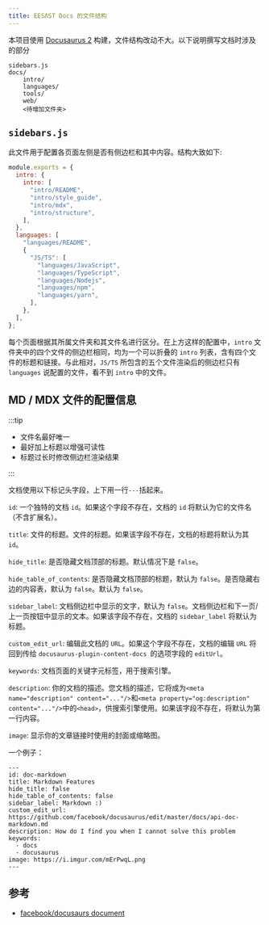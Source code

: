```yaml
---
title: EESΛST Docs 的文件结构
---
```


本项目使用 [Docusaurus 2](https://v2.docusaurus.io/) 构建，文件结构改动不大。以下说明撰写文档时涉及的部分

```
sidebars.js
docs/
    intro/
    languages/
    tools/
    web/
    <待增加文件夹>
```

## `sidebars.js`

此文件用于配置各页面左侧是否有侧边栏和其中内容。结构大致如下:

```js
module.exports = {
  intro: {
    intro: [
      "intro/README",
      "intro/style_guide",
      "intro/mdx",
      "intro/structure",
    ],
  },
  languages: [
    "languages/README",
    {
      "JS/TS": [
        "languages/JavaScript",
        "languages/TypeScript",
        "languages/Nodejs",
        "languages/npm",
        "languages/yarn",
      ],
    },
  ],
};
```

每个页面根据其所属文件夹和其文件名进行区分。在上方这样的配置中，`intro` 文件夹中的四个文件的侧边栏相同，均为一个可以折叠的 `intro` 列表，含有四个文件的标题和链接。与此相对，`JS/TS` 所包含的五个文件渲染后的侧边栏只有 `languages` 说配置的文件，看不到 `intro` 中的文件。

## MD / MDX 文件的配置信息

:::tip

- 文件名最好唯一
- 最好加上标题以增强可读性
- 标题过长时修改侧边栏渲染结果

:::

文档使用以下标记头字段，上下用一行`---`括起来。

`id`: 一个独特的文档 `id`。如果这个字段不存在，文档的 `id` 将默认为它的文件名（不含扩展名）。

`title`: 文件的标题。文件的标题。如果该字段不存在，文档的标题将默认为其 `id`。

`hide_title`: 是否隐藏文档顶部的标题。默认情况下是 `false`。

`hide_table_of_contents`: 是否隐藏文档顶部的标题，默认为 `false`。是否隐藏右边的内容表，默认为 `false`。默认为 `false`。

`sidebar_label`: 文档侧边栏中显示的文字，默认为 `false`。文档侧边栏和下一页/上一页按钮中显示的文本。如果该字段不存在，文档的 `sidebar_label` 将默认为标题。

`custom_edit_url`: 编辑此文档的 `URL`。如果这个字段不存在，文档的编辑 `URL` 将回到传给 `docusaurus-plugin-content-docs `的选项字段的 `editUrl`。

`keywords`: 文档页面的关键字元标签，用于搜索引擎。

`description`: 你的文档的描述。您文档的描述，它将成为`<meta name="description" content="..."/>`和`<meta property="og:description" content="..."/>`中的`<head>`，供搜索引擎使用。如果该字段不存在，将默认为第一行内容。

`image`: 显示你的文章链接时使用的封面或缩略图。

一个例子：

```mdx
---
id: doc-markdown
title: Markdown Features
hide_title: false
hide_table_of_contents: false
sidebar_label: Markdown :)
custom_edit_url: https://github.com/facebook/docusaurus/edit/master/docs/api-doc-markdown.md
description: How do I find you when I cannot solve this problem
keywords:
  - docs
  - docusaurus
image: https://i.imgur.com/mErPwqL.png
---
```

## 参考

- [facebook/docusaurs document](https://v2.docusaurus.io/docs/markdown-features)

